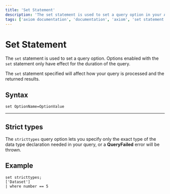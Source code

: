 ```yaml
---
title: 'Set Statement'
description: 'The set statement is used to set a query option in your APL query.'
tags: ['axiom documentation', 'documentation', 'axiom', 'set statement', 'strict types']
---
```


# Set Statement 

The `set` statement is used to set a query option.  Options enabled with the `set` statement only have effect for the duration of the query. 

The `set` statement specified will affect how your query is processed and the returned results.


## Syntax 

```apl copy
set OptionName=OptionValue
```

---

## Strict types

The `stricttypes` query option lets you specify only the exact type of the data type declaration needed in your query, or a **QueryFailed** error will be thrown. 


## Example 

```apl copy
set stricttypes; 
['Dataset'] 
| where number == 5
```